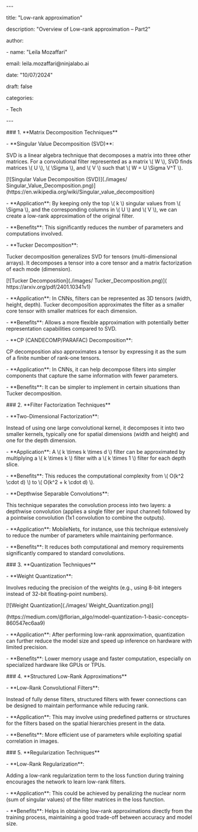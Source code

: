 \-\--

title: \"Low-rank approximation\"

description: \"Overview of Low-rank approximation -- Part2\"

author:

\- name: \"Leila Mozaffari\"

email: leila.mozaffari\@ninjalabo.ai

date: \"10/07/2024\"

draft: false

categories:

\- Tech

\-\--

\#\#\# 1. \*\*Matrix Decomposition Techniques\*\*

\- \*\*Singular Value Decomposition (SVD)\*\*:

SVD is a linear algebra technique that decomposes a matrix into three
other matrices. For a convolutional filter represented as a matrix \\( W
\\), SVD finds matrices \\( U \\), \\( \\Sigma \\), and \\( V \\) such
that \\( W = U \\Sigma V\^T \\).

\[!\[Singular Value Decomposition (SVD)\](./images/
Singular_Value_Decomposition.png)\](https://en.wikipedia.org/wiki/Singular_value_decomposition)

\- \*\*Application\*\*: By keeping only the top \\( k \\) singular
values from \\( \\Sigma \\), and the corresponding columns in \\( U \\)
and \\( V \\), we can create a low-rank approximation of the original
filter.

\- \*\*Benefits\*\*: This significantly reduces the number of parameters
and computations involved.

\- \*\*Tucker Decomposition\*\*:

Tucker decomposition generalizes SVD for tensors (multi-dimensional
arrays). It decomposes a tensor into a core tensor and a matrix
factorization of each mode (dimension).

\[!\[Tucker Decomposition\](./images/ Tucker_Decomposition.png)\](
https://arxiv.org/pdf/2401.10341v1)

\- \*\*Application\*\*: In CNNs, filters can be represented as 3D
tensors (width, height, depth). Tucker decomposition approximates the
filter as a smaller core tensor with smaller matrices for each
dimension.

\- \*\*Benefits\*\*: Allows a more flexible approximation with
potentially better representation capabilities compared to SVD.

\- \*\*CP (CANDECOMP/PARAFAC) Decomposition\*\*:

CP decomposition also approximates a tensor by expressing it as the sum
of a finite number of rank-one tensors.

\- \*\*Application\*\*: In CNNs, it can help decompose filters into
simpler components that capture the same information with fewer
parameters.

\- \*\*Benefits\*\*: It can be simpler to implement in certain
situations than Tucker decomposition.

\#\#\# 2. \*\*Filter Factorization Techniques\*\*

\- \*\*Two-Dimensional Factorization\*\*:

Instead of using one large convolutional kernel, it decomposes it into
two smaller kernels, typically one for spatial dimensions (width and
height) and one for the depth dimension.

\- \*\*Application\*\*: A \\( k \\times k \\times d \\) filter can be
approximated by multiplying a \\( k \\times k \\) filter with a \\( k
\\times 1 \\) filter for each depth slice.

\- \*\*Benefits\*\*: This reduces the computational complexity from \\(
O(k\^2 \\cdot d) \\) to \\( O(k\^2 + k \\cdot d) \\).

\- \*\*Depthwise Separable Convolutions\*\*:

This technique separates the convolution process into two layers: a
depthwise convolution (applies a single filter per input channel)
followed by a pointwise convolution (1x1 convolution to combine the
outputs).

\- \*\*Application\*\*: MobileNets, for instance, use this technique
extensively to reduce the number of parameters while maintaining
performance.

\- \*\*Benefits\*\*: It reduces both computational and memory
requirements significantly compared to standard convolutions.

\#\#\# 3. \*\*Quantization Techniques\*\*

\- \*\*Weight Quantization\*\*:

Involves reducing the precision of the weights (e.g., using 8-bit
integers instead of 32-bit floating-point numbers).

\[!\[Weight Quantization\](./images/ Weight_Quantization.png)\]

(https://medium.com/\@florian_algo/model-quantization-1-basic-concepts-860547ec6aa9)

\- \*\*Application\*\*: After performing low-rank approximation,
quantization can further reduce the model size and speed up inference on
hardware with limited precision.

\- \*\*Benefits\*\*: Lower memory usage and faster computation,
especially on specialized hardware like GPUs or TPUs.

\#\#\# 4. \*\*Structured Low-Rank Approximations\*\*

\- \*\*Low-Rank Convolutional Filters\*\*:

Instead of fully dense filters, structured filters with fewer
connections can be designed to maintain performance while reducing rank.

\- \*\*Application\*\*: This may involve using predefined patterns or
structures for the filters based on the spatial hierarchies present in
the data.

\- \*\*Benefits\*\*: More efficient use of parameters while exploiting
spatial correlation in images.

\#\#\# 5. \*\*Regularization Techniques\*\*

\- \*\*Low-Rank Regularization\*\*:

Adding a low-rank regularization term to the loss function during
training encourages the network to learn low-rank filters.

\- \*\*Application\*\*: This could be achieved by penalizing the nuclear
norm (sum of singular values) of the filter matrices in the loss
function.

\- \*\*Benefits\*\*: Helps in obtaining low-rank approximations directly
from the training process, maintaining a good trade-off between accuracy
and model size.
